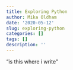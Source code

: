 ```yaml
---
title: Exploring Python
author: Mika Oldham
date: '2020-05-12'
slug: exploring-python
categories: []
tags: []
description: ''
---
```

"is this where i write"
